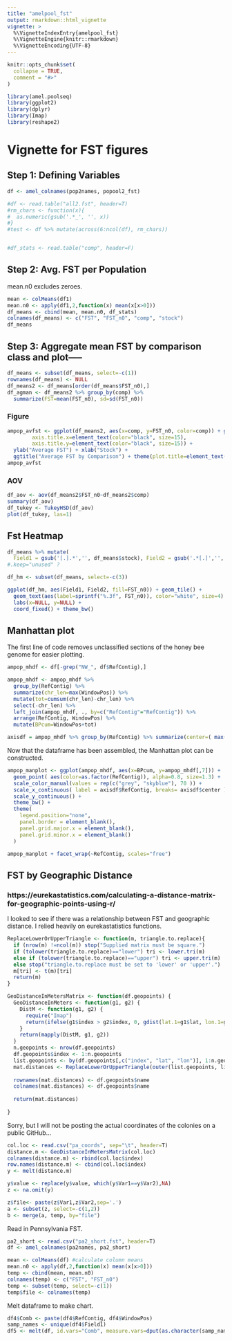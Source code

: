 ```yaml
---
title: "amelpool_fst"
output: rmarkdown::html_vignette
vignette: >
  %\VignetteIndexEntry{amelpool_fst}
  %\VignetteEngine{knitr::rmarkdown}
  %\VignetteEncoding{UTF-8}
---
```


```r
knitr::opts_chunk$set(
  collapse = TRUE,
  comment = "#>"
)
```

```r
library(amel.poolseq)
library(ggplot2)
library(dplyr)
library(Imap)
library(reshape2)
```

# Vignette for FST figures

## Step 1: Defining Variables
```r
df <- amel_colnames(pop2names, popool2_fst)

#df <- read.table("all2.fst", header=T)
#rm_chars <- function(x){
#  as.numeric(gsub('.*_', '', x))
#}
#test <- df %>% mutate(across(6:ncol(df), rm_chars))


#df_stats <- read.table("comp", header=F)


```

## Step 2: Avg. FST per Population
mean.n0 excludes zeroes.

```r
mean <- colMeans(df1)
mean.n0 <- apply(df1,2,function(x) mean(x[x>0]))
df_means <- cbind(mean, mean.n0, df_stats)
colnames(df_means) <- c("FST", "FST_n0", "comp", "stock")
df_means
```

## Step 3: Aggregate mean FST by comparison class and plot-----

```r
df_means <- subset(df_means, select=-c(1))
rownames(df_means) <- NULL
df_means2 <- df_means[order(df_means$FST_n0),]
df_agman <- df_means2 %>% group_by(comp) %>%
  summarize(FST=mean(FST_n0), sd=sd(FST_n0))
```

### Figure
```r
ampop_avfst <- ggplot(df_means2, aes(x=comp, y=FST_n0, color=comp)) + geom_boxplot() + theme(legend.position="none",
        axis.title.x=element_text(color="black", size=15),
        axis.title.y=element_text(color="black", size=15)) +
  ylab("Average FST") + xlab("Stock") + 
  ggtitle("Average FST by Comparison") + theme(plot.title=element_text(hjust=0.5))
ampop_avfst
```

### AOV
```r
df_aov <- aov(df_means2$FST_n0~df_means2$comp)
summary(df_aov)
df_tukey <- TukeyHSD(df_aov)
plot(df_tukey, las=1)
```

## Fst Heatmap
```r

df_means %>% mutate(
  Field1 = gsub('[.].*','', df_means$stock), Field2 = gsub('.*[.]','', df_means$stock))
#.keep="unused" ?

df_hm <- subset(df_means, select=-c(3))

ggplot(df_hm, aes(Field1, Field2, fill=FST_n0)) + geom_tile() + 
  geom_text(aes(label=sprintf("%.3f", FST_n0)), color="white", size=4) +
  labs(x=NULL, y=NULL) +
  coord_fixed() + theme_bw()
```

## Manhattan plot
The first line of code removes unclassified sections of the honey bee genome for easier plotting.

```r
ampop_mhdf <- df[-grep("NW_", df$RefContig),]

ampop_mhdf <- ampop_mhdf %>%
  group_by(RefContig) %>%
  summarize(chr_len=max(WindowPos)) %>%
  mutate(tot=cumsum(chr_len)-chr_len) %>%
  select(-chr_len) %>%
  left_join(ampop_mhdf, ., by=c("RefContig"="RefContig")) %>%
  arrange(RefContig, WindowPos) %>%
  mutate(BPcum=WindowPos+tot)

axisdf = ampop_mhdf %>% group_by(RefContig) %>% summarize(center=( max(BPcum) + min(BPcum) ) / 2 )
```
Now that the dataframe has been assembled, the Manhattan plot can be constructed.

```r
ampop_manplot <- ggplot(ampop_mhdf, aes(x=BPcum, y=ampop_mhdf[,7])) +
  geom_point( aes(color=as.factor(RefContig)), alpha=0.8, size=1.3) +
  scale_color_manual(values = rep(c("grey", "skyblue"), 70 )) +
  scale_x_continuous( label = axisdf$RefContig, breaks= axisdf$center ) +
  scale_y_continuous() +
  theme_bw() +
  theme( 
    legend.position="none",
    panel.border = element_blank(),
    panel.grid.major.x = element_blank(),
    panel.grid.minor.x = element_blank()
  )

ampop_manplot + facet_wrap(~RefContig, scales="free")
```

## FST by Geographic Distance
### https://eurekastatistics.com/calculating-a-distance-matrix-for-geographic-points-using-r/

I looked to see if there was a relationship between FST and geographic distance. I relied heavily on eurekastatistics functions.

```r
ReplaceLowerOrUpperTriangle <- function(m, triangle.to.replace){
  if (nrow(m) !=ncol(m)) stop("Supplied matrix must be square.")
  if (tolower(triangle.to.replace)=="lower") tri <- lower.tri(m)
  else if (tolower(triangle.to.replace)=="upper") tri <- upper.tri(m)
  else stop("triangle.to.replace must be set to 'lower' or 'upper'.")
  m[tri] <- t(m)[tri]
  return(m)
}

GeoDistanceInMetersMatrix <- function(df.geopoints) {
  GeoDistanceInMeters <- function(g1, g2) {
    DistM <- function(g1, g2) {
      require("Imap")
      return(ifelse(g1$index > g2$index, 0, gdist(lat.1=g1$lat, lon.1=g1$lon, lat.2=g2$lat, lon.2=g2$lon, units="m")))
    }
    return(mapply(DistM, g1, g2))
  }
  n.geopoints <- nrow(df.geopoints)
  df.geopoints$index <- 1:n.geopoints
  list.geopoints <- by(df.geopoints[,c("index", "lat", "lon")], 1:n.geopoints, function(x){return(list(x))})
  mat.distances <- ReplaceLowerOrUpperTriangle(outer(list.geopoints, list.geopoints, GeoDistanceInMeters), "lower")
  
  rownames(mat.distances) <- df.geopoints$name
  colnames(mat.distances) <- df.geopoints$name
  
  return(mat.distances)
  
}
```

Sorry, but I will not be posting the actual coordinates of the colonies on a public GitHub...

```r
col.loc <- read.csv("pa_coords", sep="\t", header=T)
distance.m <- GeoDistanceInMetersMatrix(col.loc)
colnames(distance.m) <- rbind(col.loc$index)
row.names(distance.m) <- cbind(col.loc$index)
y <- melt(distance.m)

y$value <- replace(y$value, which(y$Var1==y$Var2),NA) 
z <- na.omit(y)

z$file<- paste(z$Var1,z$Var2,sep='.')
a <- subset(z, select=-c(1,2))
b <- merge(a, temp, by="file")
```

Read in Pennsylvania FST.

```r
pa2_short <- read.csv("pa2_short.fst", header=T)
df <- amel_colnames(pa2names, pa2_short)

mean <- colMeans(df) #calculate column means
mean.n0 <- apply(df,2,function(x) mean(x[x>0]))
temp <- cbind(mean, mean.n0)
colnames(temp) <- c("FST", "FST_n0")
temp <- subset(temp, select=-c(1))
temp$file <- colnames(temp)
```

Melt dataframe to make chart.

```r
df4$Comb <- paste(df4$RefContig, df4$WindowPos)
samp_names <- unique(df4$Field1)
df5 <- melt(df, id.vars="Comb", measure.vars=dput(as.character(samp_names)))
```
